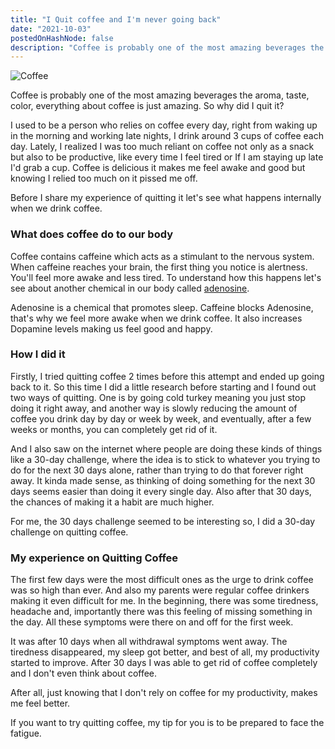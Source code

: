 ```yaml
---
title: "I Quit coffee and I'm never going back"
date: "2021-10-03"
postedOnHashNode: false
description: "Coffee is probably one of the most amazing beverages the aroma, taste, color, everything about coffee is just amazing. So why did I quit it?"
---
```


<Image src="/images/i-quit-coffee-and-im-never-going-back/cover.png" width={1400} height={750} alt="Coffee" />

Coffee is probably one of the most amazing beverages the aroma, taste, color, everything about coffee is just amazing. So why did I quit it?

I used to be a person who relies on coffee every day, right from waking up in the morning and working late nights, I drink around 3 cups of coffee each day. Lately, I realized I was too much reliant on coffee not only as a snack but also to be productive, like every time I feel tired or If I am staying up late I'd grab a cup. Coffee is delicious it makes me feel awake and good but knowing I relied too much on it pissed me off.

Before I share my experience of quitting it let's see what happens internally when we drink coffee.

### What does coffee do to our body
Coffee contains caffeine which acts as a stimulant to the nervous system. When caffeine reaches your brain, the first thing you notice is alertness. You'll feel more awake and less tired. To understand how this happens let's see about another chemical in our body called [adenosine](https://www.youtube.com/watch?v=foLf5Bi9qXs).

Adenosine is a chemical that promotes sleep. Caffeine blocks Adenosine, that's why we feel more awake when we drink coffee. It also increases Dopamine levels making us feel good and happy.

### How I did it
Firstly, I tried quitting coffee 2 times before this attempt and ended up going back to it. So this time I did a little research before starting and I found out two ways of quitting. One is by going cold turkey meaning you just stop doing it right away, and another way is slowly reducing the amount of coffee you drink day by day or week by week, and eventually, after a few weeks or months, you can completely get rid of it. 

And I also saw on the internet where people are doing these kinds of things like a 30-day challenge, where the idea is to stick to whatever you trying to do for the next 30 days alone, rather than trying to do that forever right away. It kinda made sense, as thinking of doing something for the next 30 days seems easier than doing it every single day. Also after that 30 days, the chances of making it a habit are much higher.

For me, the 30 days challenge seemed to be interesting so, I did a 30-day challenge on quitting coffee.

### My experience on Quitting Coffee
The first few days were the most difficult ones as the urge to drink coffee was so high than ever. And also my parents were regular coffee drinkers making it even difficult for me. In the beginning, there was some tiredness, headache and, importantly there was this feeling of missing something in the day. All these symptoms were there on and off for the first week.

It was after 10 days when all withdrawal symptoms went away. The tiredness disappeared, my sleep got better, and best of all, my productivity started to improve. After 30 days I was able to get rid of coffee completely and I don't even think about coffee.

After all, just knowing that I don't rely on coffee for my productivity, makes me feel better.

If you want to try quitting coffee, my tip for you is to be prepared to face the fatigue.

